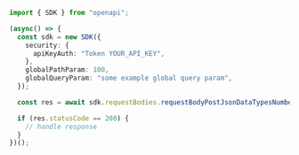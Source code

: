 ```typescript showLineNumbers copy filename="Request Body Post Json Data Types Number usage example"
import { SDK } from "openapi";

(async() => {
  const sdk = new SDK({
    security: {
      apiKeyAuth: "Token YOUR_API_KEY",
    },
    globalPathParam: 100,
    globalQueryParam: "some example global query param",
  });

  const res = await sdk.requestBodies.requestBodyPostJsonDataTypesNumber(3926.76);

  if (res.statusCode == 200) {
    // handle response
  }
})();
```

